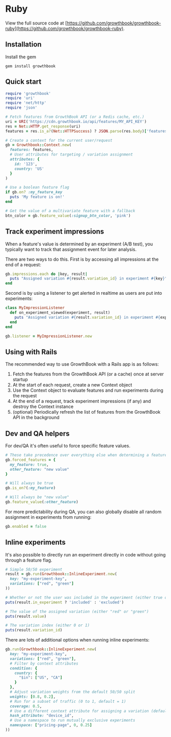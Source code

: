 # Ruby

View the full source code at [https://github.com/growthbook/growthbook-ruby](https://github.com/growthbook/growthbook-ruby).

## Installation

Install the gem

`gem install growthbook`

## Quick start

```ruby
require 'growthbook'
require 'uri'
require 'net/http'
require 'json'

# Fetch features from GrowthBook API (or a Redis cache, etc.)
uri = URI('https://cdn.growthbook.io/api/features/MY_API_KEY')
res = Net::HTTP.get_response(uri)
features = res.is_a?(Net::HTTPSuccess) ? JSON.parse(res.body)['features'] : nil

# Create a context for the current user/request
gb = Growthbook::Context.new(
  features: features,
  # User attributes for targeting / variation assignment
  attributes: {
    id: '123',
    country: 'US'
  }
)

# Use a boolean feature flag
if gb.on? :my_feature_key
  puts 'My feature is on!'
end

# Get the value of a multivariate feature with a fallback
btn_color = gb.feature_value(:signup_btn_color, 'pink')
```

## Track experiment impressions

When a feature's value is determined by an experiment (A/B test), you typically want to track that assignment event for later analysis.

There are two ways to do this. First is by accessing all impressions at the end of a request:

```ruby
gb.impressions.each do |key, result|
  puts "Assigned variation #{result.variation_id} in experiment #{key}"
end
```

Second is by using a listener to get alerted in realtime as users are put into experiments:

```ruby
class MyImpressionListener
  def on_experiment_viewed(experiment, result)
    puts "Assigned variation #{result.variation_id} in experiment #{experiment.key}"
  end
end

gb.listener = MyImpressionListener.new
```

## Using with Rails

The recommended way to use GrowthBook with a Rails app is as follows:

1. Fetch the features from the GrowthBook API (or a cache) once at server startup
2. At the start of each request, create a new Context object
3. Use the Context object to evaluate features and run experiments during the request
4. At the end of a request, track experiment impressions (if any) and destroy the Context instance
5. (optional) Periodically refresh the list of features from the GrowthBook API in the background

## Dev and QA helpers

For dev/QA it's often useful to force specific feature values.

```ruby
# These take precedence over everything else when determining a feature's value
gb.forced_features = {
  my_feature: true,
  other_feature: "new value"
}

# Will always be true
gb.is_on?(:my_feature)

# Will always be "new value"
gb.feature_value(:other_feature)
```

For more predictability during QA, you can also globally disable all random assignment in experiments from running:

```ruby
gb.enabled = false
```

## Inline experiments

It's also possible to directly run an experiment directly in code without going through a feature flag.

```ruby
# Simple 50/50 experiment
result = gb.run(Growthbook::InlineExperiment.new(
  key: "my-experiment-key",
  variations: ["red", "green"]
))

# Whether or not the user was included in the experiment (either true or false)
puts(result.in_experiment ? 'included' : 'excluded')

# The value of the assigned variation (either "red" or "green")
puts(result.value)

# The variation index (either 0 or 1)
puts(result.variation_id)
```

There are lots of additional options when running inline experiments:

```ruby
gb.run(Growthbook::InlineExperiment.new(
  key: "my-experiment-key",
  variations: ["red", "green"],
  # Filter by context attributes
  condition: {
    country: {
      "$in": ["US", "CA"]
    }
  },
  # Adjust variation weights from the default 50/50 split
  weights: [0.8, 0.2],
  # Run for a subset of traffic (0 to 1, default = 1)
  coverage: 0.5,
  # Use a different context attribute for assigning a variation (default = "id")
  hash_attribute: "device_id",
  # Use a namespace to run mutually exclusive experiments
  namespace: ["pricing-page", 0, 0.25]
))
```
